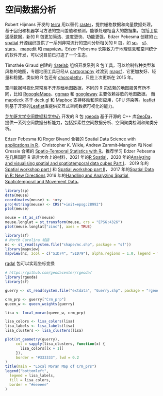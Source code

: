 # 空间数据分析  {#chap-spatial-analysis}


Robert Hijmans 开发的 [terra](https://github.com/rspatial/terra) 用以替代 [raster](https://github.com/rspatial/raster)，提供栅格数据和向量数据处理，基于回归和机器学习方法的空间差值和预测，能够处理相当大的数据集，包括卫星遥感数据，新的 R 包更加简洁、速度更快、功能更强。Edzer Pebesma 创建的 [r-spatial](https://github.com/r-spatial/) 开源组织提供了一系列非常流行的空间分析相关的 R 包，如 [sp](https://edzer.github.io/sp/)、 [sf](https://github.com/r-spatial/sf)、 [stars](https://github.com/r-spatial/stars)、 [mapedit](https://github.com/r-spatial/mapedit) 和
[mapview](https://github.com/r-spatial/mapview)。Edzer Pebesma 长期致力于地理信息和空间统计的软件开发，可以说目前已打造了一个生态。

Timothée Giraud 创建的 [riatelab](https://github.com/riatelab/) 组织开发系列 R 包工具，可以绘制各种类型和风格的地图，专题地图工具已经从 [cartography](https://github.com/riatelab/cartography/) 过渡到 [mapsf](https://github.com/riatelab/mapsf)，它更加友好、轻量和稳健。类似的 R 包还有 [choroplethr](https://github.com/trulia/choroplethr)，只是上次更新在 2015 年。

空间数据可视化常常离不开基础地图数据，不同的 R 包依赖的地图服务有所不同，比如
 [RgoogleMaps](https://github.com/markusloecher/rgooglemaps)、[ggmap](https://github.com/dkahle/ggmap) 和 [googleway](https://github.com/SymbolixAU/googleway) 主要依赖谷歌的地图数据。
而 [mapdeck](https://github.com/SymbolixAU/mapdeck) 基于 [deck.gl](https://github.com/visgl/deck.gl) 和 [Mapbox](https://github.com/mapbox/mapbox-gl-js) 支持移动和网页应用，GPU 渲染等。[leaflet](https://github.com/rstudio/leaflet) 则基于开源的[Leaflet](https://github.com/Leaflet/Leaflet)库提供交互式空间数据可视化的能力。


[芝加哥大学空间数据科学中心](https://spatial.uchicago.edu/) 开发的 R 包 [rgeoda](https://github.com/GeoDaCenter/rgeoda) 基于开源的 C++ 库[GeoDa](https://github.com/GeoDaCenter/geoda)，提供一系列空间数据分析能力，包括探索性空间数据分析、空间聚类检测和聚类分析。


Edzer Pebesma 和 Roger Bivand 合著的 [Spatial Data Science with applications in R](https://www.r-spatial.org/book)，Christopher K. Wikle, Andrew Zammit-Mangion 和 Noel Cressie 合著的 [Spatio-Temporal Statistics with R](https://spacetimewithr.org/)。推荐学习 Edzer Pebesma 在几届国际 R 语言大会上的材料，2021 年的[R Spatial](https://edzer.github.io/UseR2021/)，2020 年的[Analyzing and visualising spatial and spatiotemporal data cubes Part I](https://edzer.github.io/UseR2020/)，
2019 年的[Spatial workshop part I](https://edzer.github.io/UseR2019/part1.html) 和 [Spatial workshop part II](https://edzer.github.io/UseR2019/part2.html)，
2017 年的[Spatial Data in R: New Directions](https://edzer.github.io/UseR2017/)
2016 年的[Handling and Analyzing Spatial, Spatiotemporal and Movement Data](https://edzer.github.io/UseR2016/)。


```r
library(sp)
data(meuse)
coordinates(meuse) <- ~x+y
proj4string(meuse) <- CRS("+init=epsg:28992")
plot(meuse)
```


```r
meuse = st_as_sf(meuse)
meuse.longlat = st_transform(meuse, crs = "EPSG:4326")
plot(meuse.longlat["zinc"], axes = TRUE)
```


```r
library(sf)
# North Carolina 城镇
nc <- st_read(system.file("shape/nc.shp", package = "sf"))
library(mapview)
mapview(nc, zcol = c("SID74", "SID79"), alpha.regions = 1.0, legend = TRUE)
```

[rgdal](https://rgdal.r-forge.r-project.org/) 包可以实现坐标变换

```r
# https://github.com/geodacenter/rgeoda/
library(rgeoda)
library(sf)

guerry <- st_read(system.file("extdata", "Guerry.shp", package = "rgeoda"))

crm_prp <- guerry["Crm_prp"]
queen_w <- queen_weights(guerry)

lisa <- local_moran(queen_w, crm_prp)

lisa_colors <- lisa_colors(lisa)
lisa_labels <- lisa_labels(lisa)
lisa_clusters <- lisa_clusters(lisa)

plot(st_geometry(guerry),
     col = sapply(lisa_clusters, function(x) {
       lisa_colors[[x + 1]]
     }),
     border = "#333333", lwd = 0.2
)
title(main = "Local Moran Map of Crm_prs")
legend("bottomleft",
  legend = lisa_labels,
  fill = lisa_colors,
  border = "#eeeeee"
)
```
